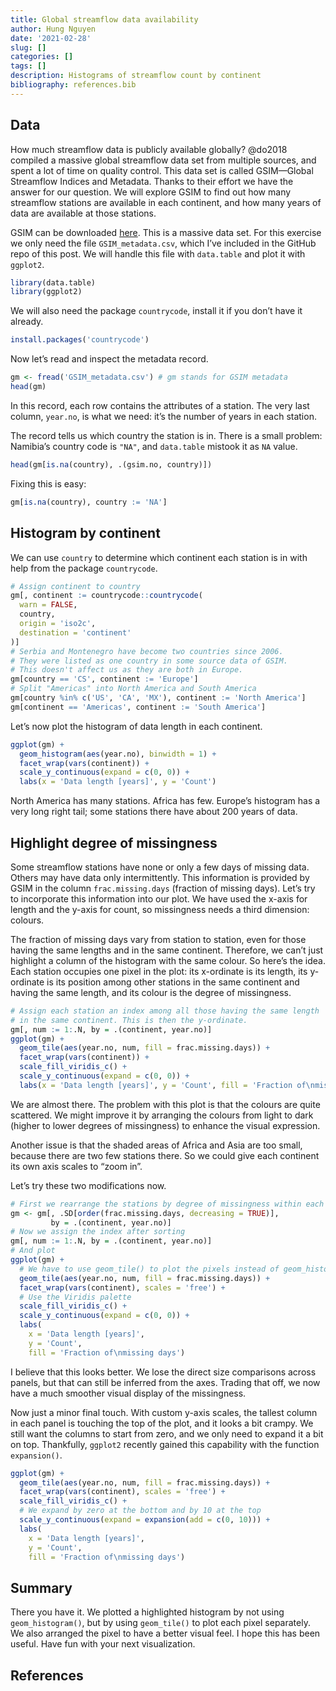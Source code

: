 ```yaml
---
title: Global streamflow data availability
author: Hung Nguyen
date: '2021-02-28'
slug: []
categories: []
tags: []
description: Histograms of streamflow count by continent
bibliography: references.bib
---
```


<style>
pre {
  overflow-x: auto;
}

pre code {
  word-wrap: normal;
  white-space: pre;
}

.container {
  max-width: 8in;
}
</style>


## Data

How much streamflow data is publicly available globally? @do2018 compiled a massive global streamflow data set from multiple sources, and spent a lot of time on quality control. This data set is called GSIM---Global Streamflow Indices and Metadata. Thanks to their effort we have the answer for our question. We will explore GSIM to find out how many streamflow stations are available in each continent, and how many years of data are available at those stations.

GSIM can be downloaded [here](https://doi.pangaea.de/10.1594/PANGAEA.887477). This is a massive data set. For this exercise we only need the file `GSIM_metadata.csv`, which I've included in the GitHub repo of this post. We will handle this file with `data.table` and plot it with `ggplot2`. 

```r
library(data.table)
library(ggplot2)
```


We will also need the package `countrycode`, install it if you don't have it already.

```r
install.packages('countrycode')
```

Now let's read and inspect the metadata record.

```r
gm <- fread('GSIM_metadata.csv') # gm stands for GSIM metadata
head(gm)
```

In this record, each row contains the attributes of a station. The very last column, `year.no`, is what we need: it's the number of years in each station.

The record tells us which country the station is in. There is a small problem: Namibia's country code is `"NA"`, and `data.table` mistook it as `NA` value.

```r
head(gm[is.na(country), .(gsim.no, country)])
```

Fixing this is easy:

```r
gm[is.na(country), country := 'NA']
```

## Histogram by continent

We can use `country` to determine which continent each station is in with help from the package `countrycode`.

```r
# Assign continent to country
gm[, continent := countrycode::countrycode(
  warn = FALSE,
  country,
  origin = 'iso2c',
  destination = 'continent'
)]
# Serbia and Montenegro have become two countries since 2006.
# They were listed as one country in some source data of GSIM.
# This doesn't affect us as they are both in Europe.
gm[country == 'CS', continent := 'Europe']
# Split "Americas" into North America and South America
gm[country %in% c('US', 'CA', 'MX'), continent := 'North America']
gm[continent == 'Americas', continent := 'South America']
```

Let's now plot the histogram of data length in each continent.

```r
ggplot(gm) +
  geom_histogram(aes(year.no), binwidth = 1) +
  facet_wrap(vars(continent)) +
  scale_y_continuous(expand = c(0, 0)) +
  labs(x = 'Data length [years]', y = 'Count')
```

North America has many stations. Africa has few. Europe's histogram has a very long right tail; some stations there have about 200 years of data.

## Highlight degree of missingness

Some streamflow stations have none or only a few days of missing data. Others may have data only intermittently. This information is provided by GSIM in the column `frac.missing.days` (fraction of missing days). Let's try to incorporate this information into our plot. We have used the x-axis for length and the y-axis for count, so missingness needs a third dimension: colours.

The fraction of missing days vary from station to station, even for those having the same lengths and in the same continent. Therefore, we can't just highlight a column of the histogram with the same colour. So here's the idea. Each station occupies one pixel in the plot: its x-ordinate is its length, its y-ordinate is its position among other stations in the same continent and having the same length, and its colour is the degree of missingness.

```r
# Assign each station an index among all those having the same length
# in the same continent. This is then the y-ordinate.
gm[, num := 1:.N, by = .(continent, year.no)]
ggplot(gm) +
  geom_tile(aes(year.no, num, fill = frac.missing.days)) +
  facet_wrap(vars(continent)) +
  scale_fill_viridis_c() +
  scale_y_continuous(expand = c(0, 0)) +
  labs(x = 'Data length [years]', y = 'Count', fill = 'Fraction of\nmissing days')
```

We are almost there. The problem with this plot is that the colours are quite scattered. We might improve it by arranging the colours from light to dark (higher to lower degrees of missingness) to enhance the visual expression. 

Another issue is that the shaded areas of Africa and Asia are too small, because there are two few stations there. So we could give each continent its own axis scales to "zoom in".

Let's try these two modifications now.

```r
# First we rearrange the stations by degree of missingness within each group
gm <- gm[, .SD[order(frac.missing.days, decreasing = TRUE)], 
         by = .(continent, year.no)]
# Now we assign the index after sorting
gm[, num := 1:.N, by = .(continent, year.no)]
# And plot
ggplot(gm) +
  # We have to use geom_tile() to plot the pixels instead of geom_histogram as before
  geom_tile(aes(year.no, num, fill = frac.missing.days)) +
  facet_wrap(vars(continent), scales = 'free') +
  # Use the Viridis palette
  scale_fill_viridis_c() +
  scale_y_continuous(expand = c(0, 0)) +
  labs(
    x = 'Data length [years]', 
    y = 'Count', 
    fill = 'Fraction of\nmissing days')
```

I believe that this looks better. We lose the direct size comparisons across panels, but that can still be inferred from the axes. Trading that off, we now have a much smoother visual display of the missingness.

Now just a minor final touch. With custom y-axis scales, the tallest column in each panel is touching the top of the plot, and it looks a bit crampy. We still want the columns to start from zero, and we only need to expand it a bit on top. Thankfully, `ggplot2` recently gained this capability with the function `expansion()`.

```r
ggplot(gm) +
  geom_tile(aes(year.no, num, fill = frac.missing.days)) +
  facet_wrap(vars(continent), scales = 'free') +
  scale_fill_viridis_c() +
  # We expand by zero at the bottom and by 10 at the top
  scale_y_continuous(expand = expansion(add = c(0, 10))) +
  labs(
    x = 'Data length [years]', 
    y = 'Count', 
    fill = 'Fraction of\nmissing days')
```

## Summary

There you have it. We plotted a highlighted histogram by not using `geom_histogram()`, but by using `geom_tile()` to plot each pixel separately. We also arranged the pixel to have a better visual feel. I hope this has been useful. Have fun with your next visualization.


## References